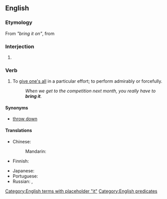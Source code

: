 ==English==

===Etymology===
From ''"bring it on"'', from {{term|bring on}}

===Interjection===
{{en-interj}}

# {{context|US|emphatic|lang=en}} {{non-gloss definition|Used to respond affirmatively and aggressively to a challenge by issuing one in return.}}

===Verb===
{{en-verb|head=[[bring]] [[it]]|brings it|bringing it|brought it}}

# {{context|intransitive|informal|lang=en}} To [[give one's all]] in a particular effort; to perform admirably or forcefully.
#: ''When we get to the competition next month, you really have to '''bring it'''.''

====Synonyms====
* [[throw down]]

====Translations====
{{trans-top|to apply maximum effort to an effort}}
* Chinese:
*: Mandarin: {{t|cmn|放手一搏|tr=fàng shoǔ yī bó|sc=Hani}}
* Finnish: {{t-|fi|antaa kaikkensa}}
{{trans-mid}}
* Japanese: {{t-SOP|ja|[[一生懸命]][[頑張る]]|tr=isshōkenmei ganbaru|sc=Jpan}}
* Portuguese: {{t-|pt|dar o máximo de si}}
* Russian: {{t|ru|постараться|pf.|tr=postarátʹsja|sc=Cyrl}}, {{t-SOP|ru|[[приложить]] [[все]] [[усилие|усилия]]|tr=priložítʹ vse usílija|sc=Cyrl}} {{pf.}}
{{trans-bottom}}

[[Category:English terms with placeholder "it"]]
[[Category:English predicates]]